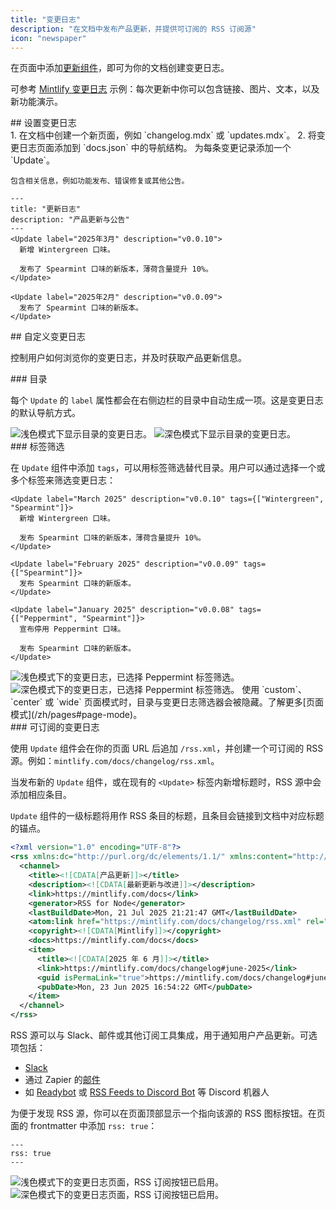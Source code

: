 ```yaml
---
title: "变更日志"
description: "在文档中发布产品更新，并提供可订阅的 RSS 订阅源"
icon: "newspaper"
---
```


在页面中添加[更新组件](/zh/components/update)，即可为你的文档创建变更日志。

可参考 [Mintlify 变更日志](/zh/changelog) 示例：每次更新中你可以包含链接、图片、文本，以及新功能演示。

<div id="setting-up-your-changelog">
  ## 设置变更日志
</div>

<Steps>
  <Step title="创建变更日志页面">
    1. 在文档中创建一个新页面，例如 `changelog.mdx` 或 `updates.mdx`。
    2. 将变更日志页面添加到 `docs.json` 中的导航结构。
  </Step>

  <Step title="在变更日志中添加 Update 组件">
    为每条变更记录添加一个 `Update`。

    包含相关信息，例如功能发布、错误修复或其他公告。
  </Step>
</Steps>

```mdx 示例 changelog.mdx
---
title: "更新日志"
description: "产品更新与公告"
---
<Update label="2025年3月" description="v0.0.10">
  新增 Wintergreen 口味。

  发布了 Spearmint 口味的新版本，薄荷含量提升 10%。
</Update>

<Update label="2025年2月" description="v0.0.09">
  发布了 Spearmint 口味的新版本。
</Update>
```

<div id="customizing-your-changelog">
  ## 自定义变更日志
</div>

控制用户如何浏览你的变更日志，并及时获取产品更新信息。

<div id="table-of-contents">
  ### 目录
</div>

每个 `Update` 的 `label` 属性都会在右侧边栏的目录中自动生成一项。这是变更日志的默认导航方式。

<Frame>
  <img src="/images/changelog-toc-light.png" alt="浅色模式下显示目录的变更日志。" className="block dark:hidden" />

  <img src="/images/changelog-toc-dark.png" alt="深色模式下显示目录的变更日志。" className="hidden dark:block" />
</Frame>

<div id="tag-filters">
  ### 标签筛选
</div>

在 `Update` 组件中添加 `tags`，可以用标签筛选替代目录。用户可以通过选择一个或多个标签来筛选变更日志：

```mdx 标签筛选示例包裹
<Update label="March 2025" description="v0.0.10" tags={["Wintergreen", "Spearmint"]}>
  新增 Wintergreen 口味。

  发布 Spearmint 口味的新版本，薄荷含量提升 10%。
</Update>

<Update label="February 2025" description="v0.0.09" tags={["Spearmint"]}>
  发布 Spearmint 口味的新版本。
</Update>

<Update label="January 2025" description="v0.0.08" tags={["Peppermint", "Spearmint"]}>
  宣布停用 Peppermint 口味。

  发布 Spearmint 口味的新版本。
</Update>
```

<Frame>
  <img src="/images/changelog-filters-light.png" alt="浅色模式下的变更日志，已选择 Peppermint 标签筛选。" className="block dark:hidden" />

  <img src="/images/changelog-filters-dark.png" alt="深色模式下的变更日志，已选择 Peppermint 标签筛选。" className="hidden dark:block" />
</Frame>

<Tip>
  使用 `custom`、`center` 或 `wide` 页面模式时，目录与变更日志筛选器会被隐藏。了解更多[页面模式](/zh/pages#page-mode)。
</Tip>

<div id="subscribable-changelogs">
  ### 可订阅的变更日志
</div>

使用 `Update` 组件会在你的页面 URL 后追加 `/rss.xml`，并创建一个可订阅的 RSS 源。例如：`mintlify.com/docs/changelog/rss.xml`。

当发布新的 `Update` 组件，或在现有的 `<Update>` 标签内新增标题时，RSS 源中会添加相应条目。

`Update` 组件的一级标题将用作 RSS 条目的标题，且条目会链接到文档中对应标题的锚点。

```xml RSS 订阅源示例
<?xml version="1.0" encoding="UTF-8"?>
<rss xmlns:dc="http://purl.org/dc/elements/1.1/" xmlns:content="http://purl.org/rss/1.0/modules/content/" xmlns:atom="http://www.w3.org/2005/Atom" version="2.0">
  <channel>
    <title><![CDATA[产品更新]]></title>
    <description><![CDATA[最新更新与改进]]></description>
    <link>https://mintlify.com/docs</link>
    <generator>RSS for Node</generator>
    <lastBuildDate>Mon, 21 Jul 2025 21:21:47 GMT</lastBuildDate>
    <atom:link href="https://mintlify.com/docs/changelog/rss.xml" rel="self" type="application/rss+xml"/>
    <copyright><![CDATA[Mintlify]]></copyright>
    <docs>https://mintlify.com/docs</docs>
    <item>
      <title><![CDATA[2025 年 6 月]]></title>
      <link>https://mintlify.com/docs/changelog#june-2025</link>
      <guid isPermaLink="true">https://mintlify.com/docs/changelog#june-2025</guid>
      <pubDate>Mon, 23 Jun 2025 16:54:22 GMT</pubDate>
    </item>
  </channel>
</rss>
```

RSS 源可以与 Slack、邮件或其他订阅工具集成，用于通知用户产品更新。可选项包括：

* [Slack](https://slack.com/help/articles/218688467-Add-RSS-feeds-to-Slack)
* 通过 Zapier 的[邮件](https://zapier.com/apps/email/integrations/rss/1441/send-new-rss-feed-entries-via-email)
* 如 [Readybot](https://readybot.io) 或 [RSS Feeds to Discord Bot](https://rss.app/en/bots/rssfeeds-discord-bot) 等 Discord 机器人

为便于发现 RSS 源，你可以在页面顶部显示一个指向该源的 RSS 图标按钮。在页面的 frontmatter 中添加 `rss: true`：

```mdx
---
rss: true
---
```

<Frame>
  <img src="/images/changelog-rss-button-light.png" alt="浅色模式下的变更日志页面，RSS 订阅按钮已启用。" className="block dark:hidden" />

  <img src="/images/changelog-rss-button-dark.png" alt="深色模式下的变更日志页面，RSS 订阅按钮已启用。" className="hidden dark:block" />
</Frame>
